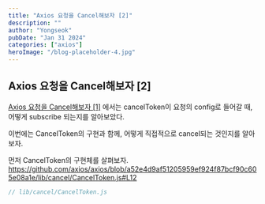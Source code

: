 ```yaml
---
title: "Axios 요청을 Cancel해보자 [2]"
description: ""
author: "Yongseok"
pubDate: "Jan 31 2024"
categories: ["axios"]
heroImage: "/blog-placeholder-4.jpg"
---
```



<YouTube src="https://youtu.be/AKflm82wVLk?si=i0Gx3DLVGIUpIS5b" />

## Axios 요청을 Cancel해보자 [2]

[Axios 요청을 Cancel해보자 [1]](http://localhost:4321/blog/axios-%EC%9A%94%EC%B2%AD%EC%9D%84-cancel%ED%95%B4%EB%B3%B4%EC%9E%90-1/) 에서는 
cancelToken이 요청의 config로 들어갈 때, 어떻게 subscribe 되는지를 알아보았다.

이번에는 CancelToken의 구현과 함께, 어떻게 직접적으로 cancel되는 것인지를 알아보자.

먼저 CancelToken의 구현체를 살펴보자.
https://github.com/axios/axios/blob/a52e4d9af51205959ef924f87bcf90c605e08a1e/lib/cancel/CancelToken.js#L12
```js
// lib/cancel/CancelToken.js
```